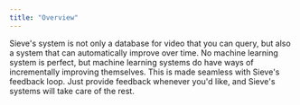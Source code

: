 ```yaml
---
title: "Overview"
---
```


Sieve's system is not only a database for video that you can query, but also a system that can automatically improve over time. No machine learning system is perfect, but machine learning systems do have ways of incrementally improving themselves. This is made seamless with Sieve's feedback loop. Just provide feedback whenever you'd like, and Sieve's systems will take care of the rest.
